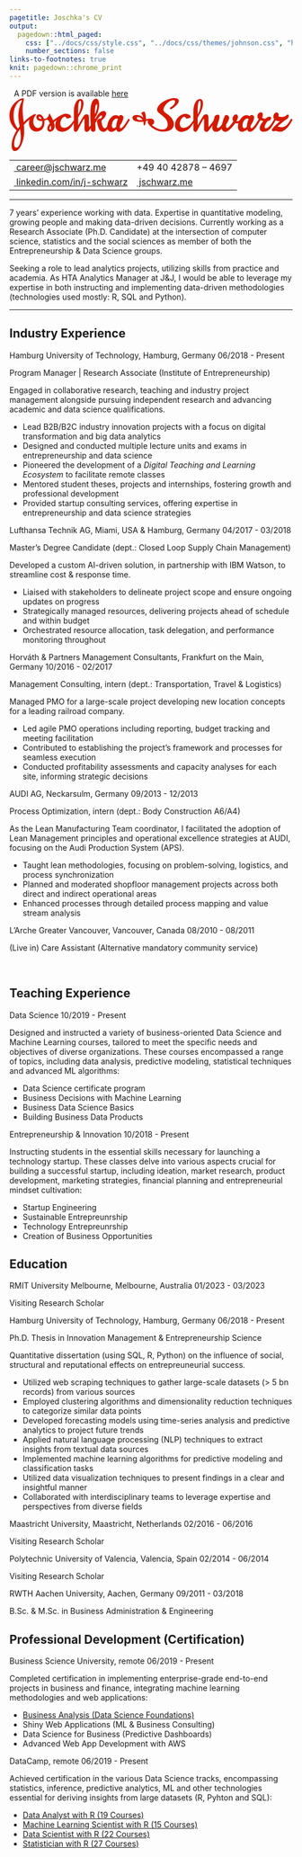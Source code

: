 ```yaml
---
pagetitle: Joschka's CV
output:
  pagedown::html_paged:
    css: ["../docs/css/style.css", "../docs/css/themes/johnson.css", "https://use.fontawesome.com/releases/v6.1.1/css/all.css"]
    number_sections: false
links-to-footnotes: true
knit: pagedown::chrome_print
---
```


<!-- disable phone number linking in Mobile Safari? -->
<meta name="format-detection" content="telephone=no">

<!-- Load CSS & Fonts -->
<!-- see lhi.css -->

<!-- CONTENT -->
<div class="pdf-link"><i class="fas fa-file-pdf fa-fw"></i>&nbsp; A PDF version is available <a href="https://github.com/jwarz/cv/raw/main/pdf/johnson.pdf" download="classic.pdf">here</a></div>
<div class="cv-page-wrapper">
<div class="cv-head-wrapper">
<div class="cv-head-left">
<div class="svg-container-outer">
<svg xmlns="http://www.w3.org/2000/svg" viewBox="0 0 974.7 182.1" >
<style type="text/css">.st0{fill:#D51900;}
</style>
<path class="st0" d="M414,73.5c-0.5-0.5-1-0.9-1.8-1.2c-0.8-0.3-1.5-0.5-2.2-0.5c-0.7,0-1.2,0.1-1.5,0.5c-1.5,2.6-3.4,5.7-5.5,9.2c-2.2,3.6-4.5,7-6.9,10.3c-2.4,3.3-4.8,6.1-7.1,8.5c-2.4,2.4-4.4,3.6-6.1,3.7c-0.9,0-1.6-0.4-2-1.2c-0.4-0.8-0.6-1.8-0.7-2.9c-0.1-1.1,0-2.2,0.1-3.3c0.1-1.1,0.2-2,0.3-2.6c1.4-2,2.7-3.9,3.8-5.7c1.1-1.8,2.1-3.6,2.9-5.3c1.4-2.8,2.6-5.6,3.5-8.3c0.9-2.8,1.5-5.1,1.6-7.1c0-0.8-0.1-1.7-0.2-2.6c-0.1-0.9-0.4-1.7-0.8-2.3c-1.4-2.1-3.3-3.5-5.6-4.2c-2.4-0.7-4.6-0.3-6.8,1.2c-0.3,0.5-0.6,1-0.9,1.6c-0.3,0.6-0.6,1.1-0.9,1.7c-3.4-3-7.2-4.6-11.2-4.6c-4.1,0-7.9,1.3-11.4,3.9c-3.5,2.6-6.6,5.8-9.1,9.5s-4.7,7.8-6.2,12.2c-1.4,3.9-2.2,7.4-2.4,10.7c-0.8,2.5-1.7,4.8-2.5,5.6c-2.3,2.4-4.4,3.5-6.2,3.5c-1.5,0-2.8-0.6-4-1.7c-1.2-1.1-2.2-2.6-3-4.3c-0.8-1.7-1.5-3.5-2-5.3c-0.5-1.8-0.9-3.4-1-4.7l-1.5-6.9c0,0,0,0,0,0c0.4-2.2,0.7-3.8,0.5-4.1c1.9-1.3,3.9-2.9,6-5c2.1-2.1,3.9-4.3,5.6-6.8c1.6-2.4,2.8-5,3.6-7.6c0.7-2.6,0.7-5.2-0.1-7.6c-0.8-2.1-2.3-3.7-4.5-4.7c-2.1-1-5.2-0.8-9.3,0.4c-2.6,0.9-4.9,2.2-7.2,4.1c-2.2,1.9-4.3,4.1-6.2,6.6c-1.9,2.5-3.7,5.1-5.3,7.9c-1.3,2.2-2.5,4.5-3.7,6.7c-0.3,0.4-0.6,0.8-0.9,1.3l-0.3-5.3c2.3-2.9,4.5-6.6,6.6-11.3c2.1-4.6,3.7-9.4,5-14.2c1.5-6,2.3-11.6,2.4-17c0.1-5.4-0.5-10.2-1.8-14.5c-0.9-2.7-2.4-4.9-4.4-6.4c-2-1.5-4.5-1.8-7.3-0.9c-3.4,1.1-6.2,3.3-8.4,6.6c-2.2,3.3-3.9,7.2-5.1,11.8c-1.2,4.6-2.1,9.8-2.6,15.4c-0.5,5.6-0.7,11.4-0.8,17.3c0,5.9,0.1,11.7,0.4,17.4c0.3,5.8,0.6,11,0.9,15.8c0.1,2.2,0.2,4.2,0.3,6.1c-1.7,2.3-3.3,4.3-4.6,6c0,0,0,0-0.1,0.1c-0.5,0.4-1.1,0.1-1.1,0.1s-0.5-0.4-0.5-1.3V67.4c0-8.5-3.4-12-8.2-12c-6.5,0-10.1,6-12.5,9.8c-3.3,5.3-7.6,12.3-11,18.9c-2.3,4.4-4.3,8.3-5.1,8.3c-0.4,0-0.4-1.6-0.4-4.7V66.4c9-13.8,18.5-31.3,18.5-48.3c0-9.8-4.3-15.2-11.1-15.2c-12.5,0-22.1,19.6-22.1,42.8c0,0,0,14.8,0,30.1c-2.6,3.8-4.7,6.9-5.5,8c-2.4,3.4-5.1,6.4-7.9,9.1c-2.9,2.7-6,4.9-9.5,6.5c-3.5,1.7-7.3,2.5-11.5,2.5c-3.6,0-6.3-0.9-8.2-2.8c-1.9-1.9-3.2-4.3-3.8-7.1c-0.6-2.8-0.6-5.9,0-9.2c0.6-3.3,1.7-6.4,3.2-9.1c1.5-2.8,3.3-5.1,5.5-6.9c2.2-1.8,4.6-2.8,7.1-2.8c1,0.1,1.9,0.4,2.7,0.9c0.7,0.5,1.2,1.5,1.4,3c0.3,1.5,1.3,2.2,3,2.2s3.6-0.3,5.6-0.8s3.9-1.2,5.5-2c1.7-0.8,2.6-1.2,2.8-1.3c0-2.3-0.6-4.2-1.7-5.8c-1.1-1.5-2.6-2.8-4.3-3.7c-1.7-0.9-3.6-1.6-5.7-2c-2.1-0.4-4.1-0.6-5.9-0.6c-4.7,0-9.3,1.1-13.8,3.3c-0.1,0-0.2,0.1-0.3,0.1c-12.2,5.6-27.3,16.9-30.2,19.4c-3.3-7.3-7.2-13.6-9.3-18.5c-0.7-2-1.2-4.3-2.7-4.3c-1.3,0-1.8,1.3-2.7,3.8c-1.3,3.8-4.7,13.6-16.7,14.4l-0.3-1.1c-3.4-10.1-10.7-15.4-16.5-15.3c-5.6,0.2-9.6,3.7-9.6,9.5c0,9.6,9.4,13.6,17.8,13.6h2.4c0.4,1.8,0.4,3.8,0.4,5.8c0,8.9-5.3,17.8-15,17.8c-10.1,0-16.1-9.8-16.1-21c0-8.5,2.5-15.6,6.7-20.5c1.6-1.8,2.9-3.5,2.9-4.6c0-0.8-1.3-1.1-2.4-1.1c-6.9,0-22.1,9.3-40.2,27.4C47.2,68,45.3,53.8,45.3,40c0-15.4,3-28.5,3.8-32.3c0.4-2.3,0.6-3.8,0.6-4.9c0-1.5-0.8-2.2-2.7-2.2C32.3,0.7,0,24.1,0,59.1c0,24.8,9.1,36.8,24.8,52.2C15.3,126.7,7.6,145,7.6,161.3c0,11.8,2.7,20.7,11.4,20.7c18.1,0,31.7-37.7,31.7-65.6c0-8.3-0.3-16.7-1-25c6.7-7.1,17-16.7,19.5-17.6c-1.1,3.8-1.8,7.8-1.8,11.6c0,15.2,8.7,29.8,25.6,29.8c15.8,0,27.7-12.9,27.7-30.9c0-2.3-0.2-4.3-0.3-6.5l-0.3-1c10.8-3.3,8.7-4.5,13.5,0.1c2.5,2.4,3.8,6.4,5.5,10.2c-4.4,5.3-8.7,11.2-8.7,17.6c0,6.7,4.7,10.7,9.6,10.7c8.3,0,15.9-8,15.9-19c0-4.3-1.3-8.9-2.9-13.2c1.9-1.8,6.7-6.1,10-8.9c-0.8,1.4-1.5,2.8-2.2,4.3c-2,4.6-3,9.3-2.9,14c0,3.1,0.5,5.9,1.4,8.7c0.9,2.7,2.4,5.2,4.3,7.3c1.9,2.1,4.2,3.8,7,5c2.8,1.3,6.1,1.9,9.9,1.9c5.7,0,10.9-1.2,15.6-3.5c4.8-2.4,6.8-2.9,13.2-9.1c4.5-4.3,8.9-12.3,12.2-16.9c0,0,0.1-0.1,0.1-0.1c0,11.3,0,21.2,0,23.4c0,2.3,3.2,6.5,6.3,6.5c4.2,0,6.4-2.9,9.5-9.6c2.5-5.5,9.4-18,13.6-25.4c3.3-5.8,5.1-9.6,6.6-9.6c0.3,0,0.7,0.9,0.7,3.1v31c0,8.3,4.3,10.5,8.2,10.5c3.6,0,6-2,8.4-5.3c0.3-0.5,0.7-1,1-1.4c1.5-1.8,2.9-3.7,4.3-5.5c0,1.4-0.1,2.6-0.2,3.4c0.2,3.1,1.3,5.5,3.3,7.3c2,1.8,4.7,2,8.1,0.8c1.4-0.5,2.5-1.1,3.2-1.8c0.7-0.7,1.2-1.6,1.4-2.6c0.2-1,0.3-2.2,0.3-3.5c0-1.3,0-2.9,0-4.7c0.1-1.4,0-3.5-0.2-6.4c-0.2-2.8-0.3-6.2-0.4-10.1c0.8-1.6,2.1-3.9,3.7-6.6c1.7-2.8,3.4-5.5,5.2-8.2c1.8-2.7,3.6-5.1,5.4-7.3c1.8-2.1,3.3-3.4,4.5-3.8c0.9-0.3,1.8-0.4,2.6-0.2c0.8,0.2,1.3,0.6,1.6,1.4c0.3,0.9,0.3,1.8,0,2.7c-0.3,1-0.7,1.9-1.3,2.7c-0.6,0.9-1.2,1.7-1.9,2.5c-0.7,0.8-1.4,1.4-2,1.9c-1-1.1-2.4-1.4-4.1-0.8c-1.1,0.4-2.3,1.1-3.5,2.1c-1.2,1-2.2,2.2-3,3.4c-0.8,1.3-1.3,2.6-1.6,3.9c-0.3,1.3,0.4,3.4,0.4,3.4s1.4,7.5,1.9,9c0.5,1.5,1.1,3.3,1.6,5.2c0.5,2,1.2,4.1,2,6.2c0.8,2.1,1.9,4,3.2,5.8c1.4,1.8,3.1,3.3,5.3,4.5c2.2,1.2,5,1.9,8.2,2c3.3,0,6.6-1.5,10-4.4c1.4-1.2,2.7-3,3.8-5c0.7,1.9,1.6,3.5,2.7,4.8c2.9,3.3,6.4,4.8,10.7,4.6c2.9-0.1,5.8-0.9,8.6-2.4s5.7-3.4,8.5-5.7c0.6,2.3,1.6,4.2,3.1,5.7c1.4,1.5,3.6,2.3,6.5,2.4c3.3,0,6.7-1.5,10.2-4.4c3.5-2.9,6.8-6.6,10.1-10.9c3.2-4.3,6.2-8.8,8.9-13.4c2.7-4.6,5.1-8.6,7.1-11.9C414.6,74.4,414.4,74,414,73.5zM243.4,9.4c2.9,0,3.3,1.8,3.3,12.2c0,10.6-4.5,26.4-10,34.1l0.1-2.2c0,0.1-0.1,0.2-0.2,0.3l0-13.2C236.5,13.5,241.7,9.4,243.4,9.4z M100.7,66.3c0-1.6,1.1-2.5,2.5-2.5c2.3,0,5.8,2.5,7.8,7.6C104.3,71.4,100.7,69.9,100.7,66.3z M23.6,170.4c-3.9,0-7.1-3.9-7.3-10.5c-0.4-21.7,10-40.2,20.3-53.5c1.5,9.6,2.7,19.1,2.7,26.5C39.4,150.3,33.6,170.6,23.6,170.4z M37.4,22.8c-3.4,9.4-6.7,22.8-6.7,39c0,9.6,2.4,22.3,4.4,35.2l-5.8,7.8C20,93.5,14.2,80.8,14.2,59.1c0-30.8,18.7-52.2,28.3-52.2c0.6,0,0.7,0.2,0.7,0.7C43.2,8.7,40.6,13.7,37.4,22.8z M140.5,108.2c-1.4,0-2.9-1.6-2.9-4.2c0-2.7,2.4-7.1,4.4-9.8c1.1,3.1,1.6,5.6,1.6,8.2C143.6,105.3,142.5,108.2,140.5,108.2z M294.6,55.3c0-0.9,0-2.4-0.1-4.3c-0.1-1.9-0.1-4.1,0-6.5c0.1-2.4,0.2-4.9,0.4-7.4c0.2-2.5,0.5-4.9,0.9-7.1c0.4-2.2,1-4.1,1.7-5.6c0.7-1.5,1.6-2.5,2.7-2.9c0.9-0.3,1.5,0.1,1.8,1.1c0.3,1,0.5,2.4,0.4,4.2c-0.1,1.8-0.3,3.5-0.6,5.3c-0.3,1.7-0.6,3.3-0.9,4.8c-0.3,1.5-0.5,2.4-0.6,2.7c-0.7,2.6-1.6,5.3-2.6,8.2C296.8,50.6,295.7,53.1,294.6,55.3z M371,78.9c-1,3.2-1.8,6.5-2.5,9.8c-0.7,3.4-1,6.7-1,10c-1.3,1.4-2.7,2.5-4.1,3.3c-1.4,0.8-2.9,1.3-4.4,1.4c-2,0-3.6-0.8-4.8-2.5s-1.8-4.1-1.6-7.4c0-2.5,0.4-5.1,1.3-7.9c0.8-2.8,2-5.3,3.5-7.6c1.5-2.3,3.2-4.2,5.2-5.7c2-1.5,4.1-2.2,6.5-2.2c1.5,0,3,0.5,4.5,1.3L371,78.9z"/>
<g><path class="st0" d="M974.1,73.5c-0.5-0.5-1-0.9-1.7-1.2c-0.7-0.3-1.4-0.5-2.2-0.5c-0.8,0-1.3,0.1-1.6,0.5	c-0.8,1.3-1.6,2.8-2.5,4.4s-1.9,3.4-3,5.2c-1.6,2.6-3.3,5-5.1,7.3s-3.8,4.2-5.9,5.8c-2.2,1.6-4.5,2.9-7.1,3.8	c-2.5,1-5.4,1.4-8.6,1.4c-2.4,0-4.7-0.3-6.8-0.9c-2.2-0.6-4.3-1.1-6.4-1.6c3-2.7,6.3-5.5,9.8-8.5c3.5-3,7-5.9,10.4-8.9	c0.8-0.7,1.5-1.4,2.2-2c0.7-0.6,1.4-1.2,2.2-1.8c1.5-0.6,3-1.4,4.6-2.4c1.6-1,3.1-2.2,4.4-3.5c1.4-1.4,2.5-2.9,3.4-4.6	c0.9-1.7,1.4-3.5,1.5-5.4c0-1.1-0.3-2-0.9-2.8s-1.5-1.1-2.7-1.1c-1.2-0.2-2.7,0.4-4.3,1.8c-0.8,1.4-2,2.5-3.5,3.3	c-1.6,0.8-3.2,1.4-5,1.9c-1.8,0.5-3.6,0.8-5.5,0.9c-1.9,0.1-3.5,0.2-4.9,0.2c-3.9,0-6.9-0.8-8.8-2.3c0.4-1.3,0.6-2.8,0.6-4.5	c0.1-3-0.5-5.2-1.9-6.6c-1.3-1.4-3-2.1-5-2.1c-1.8,0-3.4,0.5-4.7,1.4c-1.3,1-2.5,2.2-3.5,3.6c-1,1.5-1.7,3.1-2.2,4.9	c-0.5,1.8-0.8,3.6-0.8,5.3c0,2.8,0.7,5.2,2.2,7.1c0.2,0.3,0.5,0.5,0.7,0.8c0,0,0,0,0,0c-1.4,2.4-3.1,5.4-5.2,8.9	c-2.1,3.6-4.3,7-6.9,10.3c-2.5,3.3-5.3,6.1-8.2,8.6c-2.9,2.4-5.9,3.7-9,3.8c-1.2,0-2.1-0.4-2.6-1.1c-0.5-0.7-0.8-1.6-0.9-2.7	c0-1.6,0.4-3.5,1.1-5.7c0.8-2.2,1.7-4.3,2.8-6.3c1.1-2.1,2.3-3.9,3.5-5.7c1.2-1.7,2.3-2.9,3.2-3.5c4-0.5,6.9-1.8,8.8-3.9	C900.1,73,901,71,901,69c0-1.4-0.5-2.6-1.4-3.7c-1-1.1-2.3-1.6-4.1-1.6c-2.6,0-5.1,0.7-7.5,2.2c-2.4,1.5-4.5,3-6.3,4.6	c-1.6,0-3,0-4-0.1c-1.1-0.1-2.1-0.2-2.9-0.5c-0.9-0.2-1.6-0.4-2.4-0.8c-0.8-0.3-1.6-0.7-2.6-1.2c1.5-3.2,2.3-6.5,2.5-9.9	c0.1-2.6-0.4-4.8-1.5-6.6c-1.1-1.8-3-2.7-5.5-2.7c-1.3,0-2.6,0.4-4,1c-1.4,0.7-2.6,1.7-3.8,3c-1.1,1.3-2.1,2.8-2.8,4.5	c-0.7,1.7-1,3.6-1,5.6c0,2.5,0.6,4.6,1.8,6.1c0.9,1.2,1.9,2.3,3,3.3c0,0,0,0,0,0c-1.5,2.6-3.4,5.7-5.5,9.2c-2.2,3.6-4.5,7-6.9,10.3	c-2.4,3.3-4.8,6.1-7.1,8.5c-2.4,2.4-4.4,3.6-6.1,3.7c-0.9,0-1.6-0.4-2-1.2c-0.4-0.8-0.6-1.8-0.7-2.9c-0.1-1.1,0-2.2,0.1-3.3	c0.1-1.1,0.2-2,0.3-2.6c1.4-2,2.7-3.9,3.8-5.7c1.1-1.8,2.1-3.6,2.9-5.3c1.4-2.8,2.6-5.6,3.5-8.3c0.9-2.8,1.5-5.1,1.6-7.1	c0-0.8-0.1-1.7-0.1-2.6c-0.1-0.9-0.4-1.7-0.8-2.3c-1.4-2.1-3.3-3.5-5.6-4.2c-2.4-0.7-4.6-0.3-6.8,1.2c-0.3,0.5-0.6,1-0.9,1.6	c-0.3,0.6-0.6,1.1-0.9,1.7c-3.4-3-7.2-4.6-11.2-4.6c-4.1,0-7.9,1.3-11.4,3.9c-3.5,2.6-6.6,5.8-9.1,9.5c-0.8,1.1-1.5,2.3-2.2,3.5	c-1.1,1.5-2.4,2.6-3.7,3.3c-2.1,1.2-4.9,1.7-8.4,1.5c3.4-6.1,5.2-11.1,5.4-15.1c0.1-2-0.4-3.9-1.5-5.9c-1.1-1.9-2.7-2.9-4.7-2.9	c-2,0-3.8,0.5-5.2,1.4c-1.5,1-2.8,2.2-3.9,3.7c-1.1,1.5-1.9,3.2-2.5,5c-0.6,1.9-0.8,3.6-0.8,5.3c0,1.4,0.2,2.8,0.8,4.2	c0.5,1.4,1.1,2.8,1.8,4.1c-0.4,0.8-1.5,2.4-3.2,4.8c-1.8,2.4-3.7,4.9-5.8,7.5c-2.1,2.6-4.2,5-6.3,7.1c-2.1,2.1-3.8,3.2-5,3.3	c-1.7,0.2-2.9-0.2-3.5-1.2c-0.7-1-1-2.2-1.2-3.7c-0.1-1.4-0.1-2.9,0.2-4.5c0.2-1.5,0.5-2.8,0.8-3.7c2.3-3.3,4.4-6.8,6.4-10.4	c2-3.6,3-7.5,3.2-11.7c0-1.7-0.4-3.2-1.3-4.6c-0.9-1.4-2-2.5-3.3-3.3c-1.3-0.8-2.8-1.2-4.5-1.3c-1.6,0-3.2,0.4-4.7,1.4	c-1.1,1.9-2.2,4.1-3.2,6.7c-1.1,2.6-2.1,5.2-3,8c-1,2.8-1.8,5.6-2.6,8.3c-0.8,2.8-1.3,5.2-1.7,7.4c-2.3,3.3-4.7,6.2-7.2,8.6	c-2.5,2.4-4.8,3.7-6.8,3.9c-2.1,0.3-3.3-0.5-3.5-2.4c-0.3-1.6,0-3.7,0.9-6.4c0.9-2.6,1.9-5.6,3-8.9c1.1-3.2,2.2-6.6,3.2-10	c1.1-3.5,1.6-6.8,1.6-10c0-1.5-0.1-2.9-0.5-4.4c-0.2-0.9-0.4-1.5-0.8-2c-0.3-0.4-0.9-0.8-1.8-1c-2.2-0.8-4.7-0.6-7.6,0.5	c-2.8,1.2-5,3-6.5,5.6c0.1,0.5,0,1.6-0.4,3.3c-0.4,1.7-0.9,3.8-1.5,6.1c-0.4,1.3-0.7,2.8-1.1,4.2c-5.8,8-12.3,16.6-16.1,21.5	c0,0,0,0-0.1,0.1c-0.5,0.4-1.1,0.1-1.1,0.1s-0.5-0.4-0.5-1.3V67.4c0-8.5-3.4-12-8.2-12c-6.5,0-10.1,6-12.5,9.8	c-3.3,5.3-7.6,12.3-11,18.9c-2.3,4.4-4.3,8.3-5.1,8.3c-0.4,0-0.4-1.6-0.4-4.7V66.5c9-13.8,18.5-31.3,18.5-48.3	c0-9.8-4.3-15.2-11.1-15.2c-12.5,0-22.1,19.6-22.1,42.8c0,0,0,14.9,0,30.4c-2.6,3.8-4.7,6.9-5.4,8c-2.4,3.4-5.1,6.4-7.9,9.1	c-2.9,2.7-6,4.9-9.5,6.5c-3.5,1.7-7.3,2.5-11.5,2.5c-3.6,0-6.3-0.9-8.2-2.8c-1.9-1.9-3.2-4.3-3.8-7.1c-0.6-2.8-0.6-5.9,0-9.2	c0.6-3.3,1.7-6.4,3.2-9.1c1.5-2.8,3.3-5.1,5.5-6.9c2.2-1.8,4.6-2.8,7.1-2.8c1,0.1,1.9,0.4,2.7,0.9c0.7,0.5,1.2,1.5,1.4,3	c0.3,1.5,1.3,2.2,3,2.2s3.6-0.3,5.6-0.8s3.9-1.2,5.5-2c1.7-0.8,2.6-1.2,2.8-1.3c0-2.3-0.6-4.2-1.7-5.8c-1.1-1.5-2.6-2.8-4.3-3.7	c-1.7-0.9-3.6-1.6-5.7-2c-2.1-0.4-4.1-0.6-5.9-0.6c-4.7,0-9.3,1.1-13.8,3.3c-4.5,2.2-8.4,5.2-11.7,8.8c-3.4,3.7-6.1,7.8-8.1,12.5	c-2,4.6-3,9.3-2.9,14c0,3.1,0.5,5.9,1.4,8.7c0.9,2.7,2.4,5.2,4.3,7.3c1.9,2.1,4.2,3.8,7,5c2.8,1.3,6.1,1.9,9.9,1.9	c5.7,0,10.9-1.2,15.6-3.5c4.8-2.4,6.8-2.9,13.2-9.1c4.5-4.3,8.9-12.3,12.2-16.9c0,0,0.1-0.1,0.1-0.1c0,11.2,0,21,0,23.2	c0,2.3,3.2,6.5,6.3,6.5c4.2,0,6.4-2.9,9.5-9.6c2.5-5.5,9.4-18,13.6-25.4c3.3-5.8,5.1-9.6,6.6-9.6c0.3,0,0.7,0.9,0.7,3.1v31	c0,8.3,4.3,10.5,8.2,10.5c3.6,0,6-2,8.4-5.3c0.3-0.5,0.7-1,1-1.4c4-5,8-10.1,11.4-14.8c-0.2,1.1-0.4,2.1-0.5,3.1	c-0.3,2.4-0.4,4.4-0.2,6c0.5,3.9,2.1,7,4.6,9.4s6.1,3.3,10.5,2.7c3.2-0.4,6.2-1.6,9.1-3.5c2.9-2,5.6-4.4,8.2-7.3	c0.7,3.5,2.3,6.3,5,8.5c2.6,2.2,5.9,2.9,10,2.3c2.4-0.3,5.1-1.6,8.2-4c3.1-2.3,6.2-5.1,9.2-8.2c3-3.1,5.9-6.3,8.5-9.5	c2.6-3.1,4.5-5.7,5.9-7.7c3.9,1,7.6,1,11,0.1c-1.1,3.6-1.8,7-1.8,10c-0.2,6.6,1.1,11.6,4,14.8c2.9,3.3,6.4,4.8,10.7,4.6	c2.9-0.1,5.8-0.9,8.6-2.4s5.7-3.4,8.5-5.7c0.6,2.3,1.6,4.2,3.1,5.7c1.4,1.5,3.6,2.3,6.5,2.4c3.3,0,6.7-1.5,10.2-4.4	c3.5-2.9,6.8-6.6,10.1-10.9c3.2-4.3,6.2-8.8,8.9-13.4c2.5-4.2,4.7-7.9,6.6-11.1c3.4,1.5,6.7,2.5,10.1,2.9c-1.3,1.5-2.7,3.2-4.1,5.1	c-1.5,1.9-2.8,3.9-4.1,6c-1.3,2.1-2.3,4.3-3.1,6.4c-0.8,2.2-1.2,4.4-1.2,6.5c0,4.3,1.3,7.6,4,9.8c2.6,2.2,6,3.2,10.1,3.1	c3.4-0.1,6.4-0.6,9-1.4c2.6-0.8,5-2,7-3.6c2.1-1.5,4-3.3,5.8-5.4c1.7-2.1,3.5-4.4,5.3-6.9c2.9-4.1,5.6-8.2,8.1-12.5	c2.1-3.6,4-6.7,5.6-9.4c2.1,1.1,4.5,2,7,2.5c2.6,0.5,5.1,0.8,7.5,0.8c-3.3,2.9-6.6,5.8-9.8,8.6c-3.3,2.9-6.1,5.6-8.7,8.2	c-2.6,2.7-4.6,5.1-6.3,7.3c-1.6,2.2-2.6,4.1-2.8,5.7c0.2,1.5,0.9,2.6,2.1,3.4s2.5,1.1,4,1.1c1.4,0,2.7-0.3,3.9-0.9	c2.9-0.3,5.8,0,8.7,0.8c2.9,0.8,5.8,1.3,8.7,1.4c4.3,0,8.3-0.9,12.1-2.9c3.8-1.9,7.3-4.4,10.4-7.4c3.2-3,6-6.3,8.6-9.8	c2.6-3.5,4.9-7,6.9-10.3c1.1-1.9,2.1-3.7,3.1-5.4c0.9-1.7,1.8-3.2,2.6-4.6C974.7,74.4,974.6,74,974.1,73.5z M654.9,9.4	c2.9,0,3.3,1.8,3.3,12.2c0,10.6-4.5,26.4-10,34.1l0.1-2c0,0.1-0.1,0.2-0.2,0.3l0-13.4C648,13.6,653.3,9.4,654.9,9.4z M820.9,78.9	c-1,3.2-1.8,6.5-2.5,9.8c-0.7,3.4-1,6.7-1,10c-1.3,1.4-2.7,2.5-4.1,3.3c-1.4,0.8-2.9,1.3-4.4,1.4c-2,0-3.6-0.8-4.8-2.5	s-1.8-4.1-1.6-7.4c0-2.5,0.4-5.1,1.3-7.9c0.8-2.7,2-5.3,3.5-7.6c1.5-2.3,3.2-4.2,5.2-5.7c2-1.5,4.1-2.2,6.5-2.2	c1.5,0,3,0.5,4.5,1.4L820.9,78.9z"/>
<path class="st0" d="M550.4,60.3c-3.5-2.9-6.7-5.3-9.6-7.3c-2.9-2-5.3-3.9-7.1-5.8c-1.9-1.8-3-3.9-3.4-6.2	c-0.4-2.3,0.2-5.2,1.8-8.7c1.4-3.1,3.3-6.2,5.6-9.2c2.3-3,5-5.8,8-8.2c2.9-2.4,6.1-4.3,9.4-5.8c3.3-1.4,6.6-2.2,9.9-2.2	c2,0.1,3.3,0.6,4,1.4c0.7,0.9,1.1,1.9,1.1,3.2c0,2.3-0.5,4.4-1.4,6.4c-0.9,2-2.1,3.8-3.5,5.5c-1.5,1.7-3.1,3.2-5,4.6	c-1.9,1.4-3.8,2.6-5.7,3.6c-0.9,0.5-1.5,1.2-1.7,2.1c-0.3,0.9-0.2,1.8,0.1,2.5c0.3,0.8,0.9,1.4,1.7,1.7c0.8,0.4,1.8,0.2,3-0.4	c2.4-1.3,5.1-3,8-5.2c2.9-2.1,5.7-4.5,8.3-7c2.6-2.5,4.8-5.1,6.5-7.9c1.7-2.7,2.6-5.4,2.6-8c0-2.9-1.4-5.2-4-7	c-2.7-1.8-7-2.6-12.8-2.5c-3.1,0.1-6.7,0.6-10.7,1.6c-4,1-8.2,2.3-12.5,4c-4.3,1.8-8.5,3.9-12.6,6.3c-4.1,2.5-7.8,5.2-11,8.1	c-3.3,3-5.9,6.1-7.9,9.5c-2,3.4-3.1,6.9-3.2,10.5c-0.1,2.5,0.8,4.8,2.5,7c1.8,2.2,4.1,4.3,6.8,6.5c2.7,2.2,5.7,4.5,8.8,6.9	c3.2,2.4,6.1,5.1,8.9,8c2.7,3,5,6.3,6.8,10.1c1.8,3.8,2.7,8.2,2.7,13.2c-0.1,4.7-1.6,8.6-4.6,11.7c-3,3.1-7.8,4.7-14.5,4.7	c-4.8,0-9.5-0.9-14.2-2.7c-4.7-1.8-8.9-3.9-12.7-6.5c-1.5-1-3-2-4.4-3.1c-1.4-1-2.8-2.2-4-3.4c2.3-0.7,4.2-2,5.7-3.9	c1.5-1.9,2.2-4.1,2.2-6.8c0-3-1.1-5.6-3.2-7.7c-1.6-1.6-3.4-2.6-5.5-3l0,0c0,0-0.1,0-0.1,0c-0.2,0-0.5-0.1-0.7-0.1	c-1.6-0.2-3-0.2-4.3-0.2c-5.8,0-11.2,1.4-14.6,2.2v-3.6c0-7.8-1.8-18.5-5.1-22.1c-0.4-0.4-0.9-0.5-1.4-0.5c-1.5,0-3.3,0.7-5.3,1.8	c-2.2,1.1-4.4,2.2-4.4,2.9c0,0.3,0,0.7,0.5,1.6c1.3,1.9,4.7,5.5,6,14c-6.2-6.2-13.2-8.9-22.4-8.9c-10.9,0-14.2,4.9-14.2,9.8	c0,9.4,12.5,14.1,28.3,14.1c2.9,0,6.1-0.5,9.4-1.3c0,2.9,0.4,5.5,0.4,7.6c0,3.1,0.5,5.5,2.5,5.5c3.1,0,4.9-6.2,5.2-15.1	c2.7-0.7,5.4-1.3,8-1.8c-0.8,1.5-1.2,3.1-1.2,4.9c0,2.1,0.6,4.3,2,6.4c1.3,2.2,2.9,4.3,4.7,6.3c1.8,2,3.8,3.9,5.9,5.5	c2.1,1.7,3.9,3.1,5.4,4c5.4,3.6,11,6.4,16.8,8.3c5.8,2,11.8,2.9,18,2.9c6.5,0,12.1-0.7,16.7-2c4.7-1.3,8.5-3.2,11.5-5.5	c3-2.3,5.2-5,6.7-8c1.4-3,2.2-6.3,2.2-9.7c0-5.1-1.4-10.3-4.2-15.6C559.4,69.4,555.5,64.6,550.4,60.3z M450.4,75.5	c-7.1,0-12.3-2.7-12.3-6.7c0-2.5,1.3-4,4.9-4c5.8,0,10.5,4,15.6,10.3C455.5,75.5,453.6,75.5,450.4,75.5z"/>
</g>
</svg>
</div>
<table class="cv-contact-table">
<tr>
<td><i class="fa fa-envelope fa-fw"></i><a class="no-hyper" href="mailto:career@jschwarz.me">&nbsp;career@jschwarz.me</a></td>
<td><i class="fa fa-phone fa-fw"></i> +49 40 42878 – 4697</td>
</tr>
<tr>
<td><i class="fa-brands fa-linkedin fa-fw"></i><a class="no-hyper" target="_blank" href="https://linkedin.com/in/j-schwarz">&nbsp;linkedin.com/in/j-schwarz</a></td>
<td><i class="fa-solid fa-globe fa-fw"></i><a class="no-hyper" target="_blank" href="https://jschwarz.me">&nbsp;jschwarz.me</a></td>
</tr>
</table>
</div>
<div class="cv-head-right2"></div>
</div>
<hr>
<p>
7 years' experience working with data. Expertise in quantitative modeling, growing people and making data-driven decisions. Currently working as a <span class="cv-entry-employer">Research Associate (Ph.D. Candidate)</span> at the intersection of computer science, statistics and the social sciences as member of both the <span class="cv-entry-employer">Entrepreneurship & Data Science</span> groups.</p>
<p>Seeking a role to lead analytics projects, utilizing skills from practice and academia. As <span class="cv-entry-employer">HTA Analytics Manager</span> at J&J, I would be able to leverage my expertise in both instructing and implementing data-driven methodologies (technologies used mostly: <span class="cv-entry-employer">R, SQL and Python</span>).</p>
<hr>
<!-- Chapter: PROFESSIONAL EXPERIENCE -->
<h2 class="h-first">
<span class="fa-stack fa-2x small">
<i class="fa fa-suitcase fa-stack-1x" style="--fa-stack-z-index: 2;"></i>
<i class="fa-solid fa-square fa-stack-2x" style="--fa-stack-z-index: 1;"></i>
</span>
<span>Industry Experience</span>
</h2>
<!-- Exp 1: TUHH -->
<div class="cv-entry-main">
<p class="cv-entry-top-line">
<span class="cv-entry-employer">Hamburg University of Technology, </span>
<span class="cv-entry-location">Hamburg, Germany</span>
<span class="cv-entry-date">06/2018 - Present</span>
</p>
<p class="cv-entry-job-title">
Program Manager | Research Associate (Institute of Entrepreneurship)
</p>
<p class="cv-entry-desc">Engaged in collaborative research, teaching and industry project management alongside pursuing independent research and advancing academic and data science qualifications.</p>
<ul>
<li>Lead B2B/B2C industry innovation projects with a focus on digital transformation and big data analytics</li>
<li>Designed and conducted multiple lecture units and exams in entrepreneurship and data science</li>
<li>Pioneered the development of a <i>Digital Teaching and Learning Ecosystem</i> to facilitate remote classes</li>
<li>Mentored student theses, projects and internships, fostering growth and professional development</li>
<li>Provided startup consulting services, offering expertise in entrepreneurship and data science strategies</li>
</ul>
</div>
<!-- Exp 2: Lufthansa -->
<div class="cv-entry-main">
<p class="cv-entry-top-line">
<span class="cv-entry-employer">Lufthansa Technik AG, </span>
<span class="cv-entry-location">Miami, USA & Hamburg, Germany</span>
<span class="cv-entry-date">04/2017 - 03/2018</span>
</p>
<p class="cv-entry-job-title">
Master’s Degree Candidate (dept.: Closed Loop Supply Chain Management)
</p>
<p class="cv-entry-desc">Developed a custom AI-driven solution, in partnership with IBM Watson, to streamline cost & response time.</p>
<ul>
<li>Liaised with stakeholders to delineate project scope and ensure ongoing updates on progress</li>
<li>Strategically managed resources, delivering projects ahead of schedule and within budget</li>
<li>Orchestrated resource allocation, task delegation, and performance monitoring throughout</li>
</ul>
</div>
<!-- Exp 3: Horvath -->
<div class="cv-entry-main">
<p class="cv-entry-top-line">
<span class="cv-entry-employer">Horváth & Partners Management Consultants, </span>
<span class="cv-entry-location">Frankfurt on the Main, Germany</span>
<span class="cv-entry-date">10/2016 - 02/2017</span>
</p>
<p class="cv-entry-job-title">
Management Consulting, intern (dept.: Transportation, Travel & Logistics)
</p>
<p class="cv-entry-desc">Managed PMO for a large-scale project developing new location concepts for a leading railroad company.</p>
<ul>
<li>Led agile PMO operations including reporting, budget tracking and meeting facilitation</li>
<li>Contributed to establishing the project's framework and processes for seamless execution</li>
<li>Conducted profitability assessments and capacity analyses for each site, informing strategic decisions</li>
</ul>
</div>
<!-- Exp 4: AUDI -->
<div class="cv-entry-main">
<p class="cv-entry-top-line">
<span class="cv-entry-employer">AUDI AG, </span>
<span class="cv-entry-location">Neckarsulm, Germany</span>
<span class="cv-entry-date">09/2013 - 12/2013</span>
</p>
<p class="cv-entry-job-title">
Process Optimization, intern (dept.: Body Construction A6/A4)
</p>
<p class="cv-entry-desc">As the Lean Manufacturing Team coordinator, I facilitated the adoption of Lean Management principles and operational excellence strategies at AUDI, focusing on the Audi Production System (APS).</p>
<p>
<ul>
<li>Taught lean methodologies, focusing on problem-solving, logistics, and process synchronization</li>
<li>Planned and moderated shopfloor management projects across both direct and indirect operational areas</li>
<li>Enhanced processes through detailed process mapping and value stream analysis</li>
</ul>
</p>
</div>
<!-- Exp 6: L'Arche -->
<div class="cv-entry-main">
<p class="cv-entry-top-line">
<span class="cv-entry-employer">L'Arche Greater Vancouver, </span>
<span class="cv-entry-location">Vancouver, Canada</span>
<span class="cv-entry-date">08/2010 - 08/2011</span>
</p>
<p class="cv-entry-job-title">
(Live in) Care Assistant (Alternative mandatory community service)
</p>
</div>
<br class="pageBreak">
<!-- Chapter: TEACHING -->
<h2>
<span class="fa-stack fa-2x small">
<i class="fa fa-chalkboard-teacher fa-stack-1x" style="--fa-stack-z-index: 2;"></i>
<i class="fa-solid fa-square fa-stack-2x" style="--fa-stack-z-index: 1;"></i>
</span>
<span>Teaching Experience</span>
</h2>
<!-- Exp 1 -->
<div class="cv-entry-main">
<p class="cv-entry-top-line">
<span class="cv-entry-employer">Data Science</span>
<!-- <span>Hamburg, Germany</span> -->
<span class="cv-entry-date">10/2019 - Present</span>
</p>
<p class="cv-entry-desc">Designed and instructed a variety of business-oriented Data Science and Machine Learning courses, tailored to meet the specific needs and objectives of diverse organizations. These courses encompassed a range of topics, including data analysis, predictive modeling, statistical techniques and advanced ML algorithms:</p>
<ul class="two-col no-bottom">
<li>Data Science certificate program</li>
<li>Business Decisions with Machine Learning</li>
<li>Business Data Science Basics</li>
<li>Building Business Data Products</li>
</ul>
</div>
<!-- Exp 1 -->
<div class="cv-entry-main">
<p class="cv-entry-top-line">
<span class="cv-entry-employer">Entrepreneurship & Innovation</span>
<!-- <span>Hamburg, Germany</span> -->
<span class="cv-entry-date">10/2018 - Present</span>
</p>
<p class="cv-entry-desc">Instructing students in the essential skills necessary for launching a technology startup. These classes delve into various aspects crucial for building a successful startup, including ideation, market research, product development, marketing strategies, financial planning and entrepreneurial mindset cultivation:</p>
<ul class="two-col no-bottom">
<li>Startup Engineering</li>
<li>Sustainable Entrepreunrship</li>
<li>Technology Entrepreunrship</li>
<li>Creation of Business Opportunities</li>
</ul>
</div>
<!-- Chapter: EDUCATION -->
<h2>
<span class="fa-stack fa-2x small">
<i class="fa fa-graduation-cap fa-stack-1x" style="--fa-stack-z-index: 2;"></i>
<i class="fa-solid fa-square fa-stack-2x" style="--fa-stack-z-index: 1;"></i>
</span>
<span>Education</span>
</h2>
<!-- Exp 0 -->
<div class="cv-entry-main">
<p class="cv-entry-top-line">
<span class="cv-entry-employer">RMIT University Melbourne, </span>
<span class="cv-entry-location">Melbourne, Australia</span>
<span class="cv-entry-date">01/2023 - 03/2023</span>
</p>
<p class="cv-entry-job-title">
Visiting Research Scholar
</p>
</div>
<!-- Exp 1 -->
<div class="cv-entry-main">
<p class="cv-entry-top-line">
<span class="cv-entry-employer">Hamburg University of Technology, </span>
<span class="cv-entry-location">Hamburg, Germany</span>
<span class="cv-entry-date">06/2018 - Present</span>
</p>
<p class="cv-entry-job-title">
Ph.D. Thesis in Innovation Management & Entrepreneurship Science
</p>
<p class="cv-entry-desc">Quantitative dissertation (using SQL, R, Python) on the influence of social, structural and reputational effects on entrepreuneurial success.</p>
<ul>
<li>Utilized web scraping techniques to gather large-scale datasets (> 5 bn records) from various sources</li>
<li>Employed clustering algorithms and dimensionality reduction techniques to categorize similar data points</li>
<li>Developed forecasting models using time-series analysis and predictive analytics to project future trends</li>
<li>Applied natural language processing (NLP) techniques to extract insights from textual data sources</li>
<li>Implemented machine learning algorithms for predictive modeling and classification tasks</li>
<li>Utilized data visualization techniques to present findings in a clear and insightful manner</li>
<li>Collaborated with interdisciplinary teams to leverage expertise and perspectives from diverse fields</li>
</ul>
</div>
<!-- Exp 2 -->
<div class="cv-entry-main">
<p class="cv-entry-top-line">
<span class="cv-entry-employer">Maastricht University, </span>
<span class="cv-entry-location">Maastricht, Netherlands</span>
<span class="cv-entry-date">02/2016 - 06/2016</span>
</p>
<p class="cv-entry-job-title">
Visiting Research Scholar
</p>
</div>
<!-- Exp 3 -->
<div class="cv-entry-main">
<p class="cv-entry-top-line">
<span class="cv-entry-employer">Polytechnic University of Valencia, </span>
<span class="cv-entry-location">Valencia, Spain</span>
<span class="cv-entry-date">02/2014 - 06/2014</span>
</p>
<p class="cv-entry-job-title">
Visiting Research Scholar
</p>
</div>
<!-- Exp 4 -->
<div class="cv-entry-main">
<p class="cv-entry-top-line">
<span class="cv-entry-employer">RWTH Aachen University, </span>
<span class="cv-entry-location">Aachen, Germany</span>
<span class="cv-entry-date">09/2011 - 03/2018</span>
</p>
<p class="cv-entry-job-title">
B.Sc. & M.Sc. in Business Administration & Engineering
</p>
</div>
<!-- Chapter: PROF DEV -->
<h2>
<span class="fa-stack fa-2x small">
<i class="fa fa-book fa-stack-1x" style="--fa-stack-z-index: 2;"></i>
<i class="fa-solid fa-square fa-stack-2x" style="--fa-stack-z-index: 1;"></i>
</span>
<span>Professional Development (Certification)</span>
</h2>
<!-- Exp 1: BUSINESS SCIENCE UNIVERSITY -->
<div class="cv-entry-main">
<p class="cv-entry-top-line">
<span class="cv-entry-employer">Business Science University, </span>
<span>remote</span>
<span class="cv-entry-date">06/2019 - Present</span>
</p>
<p class="cv-entry-desc">Completed certification in implementing enterprise-grade end-to-end projects in business and finance, integrating machine learning methodologies and web applications:</p>
<ul class="two-col">
<li><a class="no-hyper" target="_blank" href="https://www.dropbox.com/s/nlskcws7fsvcsaq/certificate-of-completion-for-ds4b-101-r-business-analysis-with-r.pdf">Business Analysis (Data Science Foundations)</a></li>
<li>Shiny Web Applications (ML & Business Consulting)</li>
<li>Data Science for Business (Predictive Dashboards)</li>
<li>Advanced Web App Development with AWS</li>
</ul>
</div>
<!-- Exp 2: DATACAMP -->
<div class="cv-entry-main">
<p class="cv-entry-top-line">
<span class="cv-entry-employer">DataCamp, </span>
<span>remote</span>
<span class="cv-entry-date">06/2019 - Present</span>
</p>
<p class="cv-entry-desc">Achieved certification in the various Data Science tracks, encompassing statistics, inference, predictive analytics, ML and other technologies essential for deriving insights from large datasets (R, Pyhton and SQL):</p>
<ul class="two-col">
<li><a class="no-hyper" target="_blank" href="https://www.datacamp.com/statement-of-accomplishment/track/34d209775a4c2da4dc9785417d18a38ecae0dee0">Data Analyst with R (19 Courses)</a></li>
<li><a class="no-hyper" target="_blank" href="https://www.datacamp.com/statement-of-accomplishment/track/d76aee0c9ae23f645d110c7cc84f29ab56e98ffc">Machine Learning Scientist with R (15 Courses)</a></li>
<li><a class="no-hyper" target="_blank" href="https://www.datacamp.com/statement-of-accomplishment/track/0abda65dd30dc07e9042a833613f24e2d922c47c">Data Scientist with R (22 Courses)</a></li>
<li><a class="no-hyper" target="_blank" href="">Statistician with R (27 Courses)</li>
</ul>
</div>
</div>